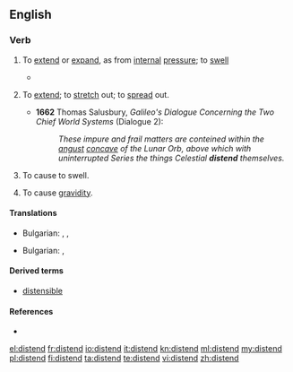 ==English==

===Verb===
{{en-verb}}

# {{intransitive}} To [[extend]] or [[expand]], as from [[internal]] [[pressure]]; to [[swell]]
#* {{quote-book|year=1835|author=[[w:William Gilmore Simms|William Gilmore Simms]]|title=[[s:The Partisan|The Partisan]]|publisher=Harper|section=[[s:The Partisan/XV|Chapter XIV]]|page=[[s:Page:The Partisan, v1.djvu/171|180]]|passage=Then came the arrowy flight and form of the hurricane itself&mdash;its actual bulk&mdash;its imbodied power, pressing along through the forest in a gyratory progress, not fifty yards wide, never '''distending''' in width, yet capriciously winding from right to left and left to right<!--, in a zigzag direction, as if a playful spirit thus strove to mix with all the terrors of destruction the sportive mood of the most idle fancy-->.}}
# {{transitive|reflexive|archaic}} To [[extend]]; to [[stretch]] out; to [[spread]] out.
#*'''1662''' Thomas Salusbury, ''Galileo's Dialogue Concerning the Two Chief World Systems'' (Dialogue 2):
#*:''These impure and frail matters are conteined within the [[angust]] [[concave]] of the Lunar Orb, above which with uninterrupted Series the things Celestial '''distend''' themselves.''
# {{transitive}} To cause to swell.
# {{biology}} To cause [[gravidity]].

====Translations====
{{trans-top|To [[extend]] or [[expand]]}}
* Bulgarian: ,  {{t|bg|разтеглям|sc=Cyrl}},  {{t|bg|разширявам|sc=Cyrl}}
{{trans-mid}}
{{trans-bottom}}

{{trans-top|To cause to swell}}
* Bulgarian: ,  {{t|bg|раздувам|sc=Cyrl}}
{{trans-mid}}
{{trans-bottom}}

====Derived terms====
* [[distensible]]

====References====
* {{R:OED2}}

[[el:distend]]
[[fr:distend]]
[[io:distend]]
[[it:distend]]
[[kn:distend]]
[[ml:distend]]
[[my:distend]]
[[pl:distend]]
[[fi:distend]]
[[ta:distend]]
[[te:distend]]
[[vi:distend]]
[[zh:distend]]